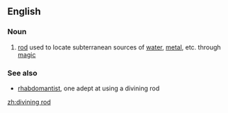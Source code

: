 ==English==

===Noun===
{{en-noun}}

# [[rod]] used to locate subterranean sources of [[water]], [[metal]], etc. through [[magic]]

===See also===
*[[rhabdomantist]], one adept at using a divining rod

[[zh:divining rod]]